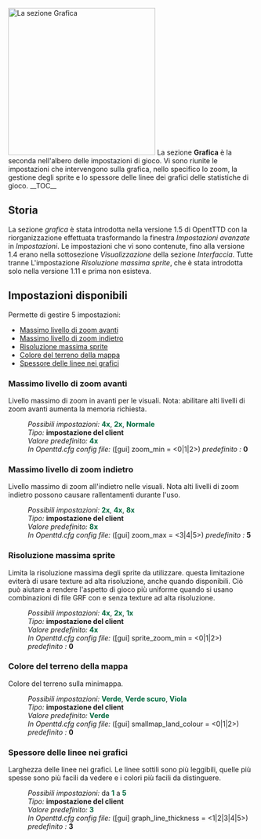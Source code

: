 {{it/Manuale/Menu}}
{{it/Manuale/Settaggi/MenuImp}}
[[File:it/Manuale/Impostazioni grafica.png|thumb|300px|left|La sezione ''Grafica'']]
La sezione '''Grafica''' è la seconda nell'albero delle impostazioni di gioco. Vi sono riunite le impostazioni che intervengono sulla grafica, nello specifico lo zoom, la gestione degli sprite e lo spessore delle linee dei grafici delle statistiche di gioco.
__TOC__
==Storia==
La sezione ''grafica'' è stata introdotta nella versione 1.5 di OpentTTD con la riorganizzazione effettuata trasformando la finestra ''Impostazioni avanzate'' in ''Impostazioni''. Le impostazioni che vi sono contenute, fino alla versione 1.4 erano nella sottosezione ''Visualizzazione'' della sezione ''Interfaccia''. Tutte tranne L'impostazione ''Risoluzione massima sprite'', che è stata introdotta solo nella versione 1.11 e prima non esisteva.
==Impostazioni disponibili==
Permette di gestire 5 impostazioni:
*[[it/Manuale/Settaggi/Grafica#Massimo livello di zoom avanti|Massimo livello di zoom avanti]]
*[[it/Manuale/Settaggi/Grafica#Massimo livello di zoom indietro|Massimo livello di zoom indietro]]
*[[it/Manuale/Settaggi/Grafica#Risoluzione massima sprite|Risoluzione massima sprite]]
*[[it/Manuale/Settaggi/Grafica#Colore del terreno della mappa|Colore del terreno della mappa]]
*[[it/Manuale/Settaggi/Grafica#Spessore delle linee nei grafici|Spessore delle linee nei grafici]]
===Massimo livello di zoom avanti===
{{it/Funzione|1.2|float=right|text=(dalla [[en/Archive/OpenTTD/OpenTTD 1.2.0#1-2-0-beta1-2011-12-24|1.2]] r.23316) }}
Livello massimo di zoom in avanti per le visuali. Nota: abilitare alti livelli di zoom avanti aumenta la memoria richiesta.
:''Possibili impostazioni:'' <span style="color:#00693E">'''4x'''</span>, <span style="color:#00693E">'''2x'''</span>, <span style="color:#00693E">'''Normale'''</span>
:''Tipo:'' '''impostazione del client'''
:''Valore predefinito:'' <span style="color:#00693E">'''4x'''</span>  
:''In Openttd.cfg config file:'' ([gui] zoom_min = <0|1|2>) ''predefinito :'' '''0'''
{{en/-}}
===Massimo livello di zoom indietro===
{{it/Funzione|1.2|float=right|text=(dalla [[en/Archive/OpenTTD/OpenTTD 1.2.0#1-2-0-beta1-2011-12-24|1.2]] r23316)}}  
Livello massimo di zoom all'indietro nelle visuali. Nota alti livelli di zoom indietro possono causare rallentamenti durante l'uso.
:''Possibili impostazioni:'' <span style="color:#00693E">'''2x'''</span>, <span style="color:#00693E">'''4x'''</span>, <span style="color:#00693E">'''8x'''</span>
:''Tipo:'' '''impostazione del client'''
:''Valore predefinito:'' <span style="color:#00693E">'''8x'''</span>  
:''In Openttd.cfg config file:'' ([gui] zoom_max = <3|4|5>) ''predefinito :'' '''5'''
{{en/-}}
===Risoluzione massima sprite===
{{it/Funzione|1.11|float=right|text=(dalla 1.11)}}
Limita la risoluzione massima degli sprite da utilizzare. questa limitazione eviterà di usare texture ad alta risoluzione, anche quando disponibili. Ciò può aiutare a rendere l'aspetto di gioco più uniforme quando si usano combinazioni di file GRF con e senza texture ad alta risoluzione.
:''Possibili impostazioni:'' <span style="color:#00693E">'''4x'''</span>, <span style="color:#00693E">'''2x'''</span>, <span style="color:#00693E">'''1x'''</span>
:''Tipo:'' '''impostazione del client'''
:''Valore predefinito:'' <span style="color:#00693E">'''4x'''</span>  
:''In Openttd.cfg config file:'' ([gui] sprite_zoom_min = <0|1|2>) ''predefinito :'' '''0'''
{{en/-}}
===Colore del terreno della mappa===
{{it/Funzione|1.0|float=right|text=(dalla [[en/Archive/OpenTTD/OpenTTD 1.0.0#1-0-0-rc1-2010-02-18|1.0]] r19064)}}
Colore del terreno sulla minimappa.
:''Possibili impostazioni:'' <span style="color:#00693E">'''Verde'''</span>, <span style="color:#00693E">'''Verde scuro'''</span>, <span style="color:#00693E">'''Viola'''</span>
:''Tipo:'' '''impostazione del client'''
:''Valore predefinito:'' <span style="color:#00693E">'''Verde'''</span>  
:''In Openttd.cfg config file:'' ([gui] smallmap_land_colour = <0|1|2>) ''predefinito :'' '''0'''
{{en/-}}
===Spessore delle linee nei grafici===
{{it/Funzione|1.2|float=right|text=(dalla [[en/Archive/OpenTTD/OpenTTD 1.2.0#1-2-0-beta1-2011-12-24|1.2]] r23497, r22292)}}
Larghezza delle linee nei grafici. Le linee sottili sono più leggibili, quelle più spesse sono più facili da vedere e i colori più facili da distinguere.
:''Possibili impostazioni:'' da <span style="color:#00693E">'''1'''</span> a <span style="color:#00693E">'''5'''</span>
:''Tipo:'' '''impostazione del client'''
:''Valore predefinito:'' <span style="color:#00693E">'''3'''</span>  
:''In Openttd.cfg config file:'' ([gui] graph_line_thickness = <1|2|3|4|5>) ''predefinito :'' '''3'''
{{en/-}}
